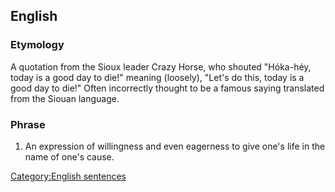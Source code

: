 ==English==

===Etymology===
A quotation from the Sioux leader Crazy Horse, who shouted "Hóka-héy, today is a good day to die!" meaning (loosely), "Let's do this, today is a good day to die!" Often incorrectly thought to be a famous saying translated from the Siouan language.

===Phrase===
{{infl|en|phrase|head=[[today]] [[is]] [[a]] [[good]] [[day]] [[to]] [[die]]}}
#An expression of willingness and even eagerness to give one's life in the name of one's cause.

[[Category:English sentences]]
